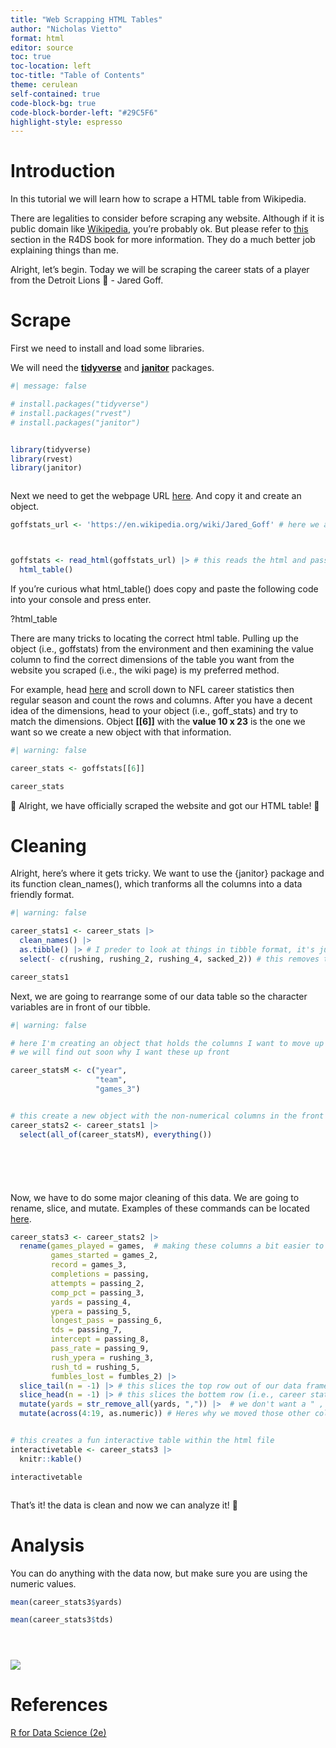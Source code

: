 ```yaml
---
title: "Web Scrapping HTML Tables"
author: "Nicholas Vietto"
format: html
editor: source
toc: true
toc-location: left
toc-title: "Table of Contents"
theme: cerulean
self-contained: true
code-block-bg: true
code-block-border-left: "#29C5F6"
highlight-style: espresso
---
```


# Introduction


In this tutorial we will learn how to scrape a HTML table from Wikipedia. 


::: {.callout-warning}

There are legalities to consider before scraping any website. Although if it is public domain like [Wikipedia](https://en.m.wikipedia.org/wiki/Wikipedia:Copyrights), you're probably ok. But please refer to [this](https://r4ds.hadley.nz/webscraping) section in the R4DS book for more information. They do a much better job explaining things than me. 

:::


Alright, let's begin. Today we will be scraping the career stats of a player from the Detroit Lions 🦁 - Jared Goff. 



# Scrape


First we need to install and load some libraries. 


We will need the [**tidyverse**](https://www.tidyverse.org/) and [**janitor**](https://cran.r-project.org/web/packages/janitor/vignettes/janitor.html) packages. 



```r
#| message: false

# install.packages("tidyverse")
# install.packages("rvest")
# install.packages("janitor")


library(tidyverse)
library(rvest)
library(janitor)



```



Next we need to get the webpage URL [here](https://en.wikipedia.org/wiki/Jared_Goff). And copy it and create an object. 



```r

goffstats_url <- 'https://en.wikipedia.org/wiki/Jared_Goff' # here we are creating the URL object



goffstats <- read_html(goffstats_url) |> # this reads the html and passes it through the html_table function
  html_table()


```

::: {.callout-note}


If you're curious what html_table() does copy and paste the following code into your console and press enter.


?html_table


:::


There are many tricks to locating the correct html table. Pulling up the object (i.e., goffstats) from the environment and then examining the value column to find the correct dimensions of the table you want from the website you scraped (i.e., the wiki page) is my preferred method. 

For example, head [here](https://en.wikipedia.org/wiki/Jared_Goff) and scroll down to NFL career statistics then regular season and count the rows and columns. After you have a decent idea of the dimensions, head to your object (i.e., goff_stats) and try to match the dimensions. Object **[[6]]** with the **value 10 x 23** is the one we want so we create a new object with that information. 



```r
#| warning: false

career_stats <- goffstats[[6]]

career_stats

```



🎉 Alright, we have officially scraped the website and got our HTML table! 🎉


# Cleaning 


Alright, here's where it gets tricky. We want to use the {janitor} package and its function clean_names(), which tranforms all the columns into a data friendly format. 


```r
#| warning: false

career_stats1 <- career_stats |>
  clean_names() |> 
  as.tibble() |> # I preder to look at things in tibble format, it's just a bit nicer
  select(- c(rushing, rushing_2, rushing_4, sacked_2)) # this removes the columns that I don't really find important for the QB position

career_stats1


```

Next, we are going to rearrange some of our data table so the character variables are in front of our tibble. 


```r
#| warning: false

# here I'm creating an object that holds the columns I want to move up front
# we will find out soon why I want these up front

career_statsM <- c("year",
                   "team", 
                   "games_3")


# this create a new object with the non-numerical columns in the front and everything else after it
career_stats2 <- career_stats1 |> 
  select(all_of(career_statsM), everything())







```



Now, we have to do some major cleaning of this data. We are going to rename, slice, and mutate. Examples of these commands can be located [here](https://raw.githubusercontent.com/rstudio/cheatsheets/main/data-transformation.pdf). 


```r



career_stats3 <- career_stats2 |>
  rename(games_played = games,  # making these columns a bit easier to understand and work with
         games_started = games_2,
         record = games_3,
         completions = passing,
         attempts = passing_2,
         comp_pct = passing_3,
         yards = passing_4, 
         ypera = passing_5,
         longest_pass = passing_6,
         tds = passing_7,
         intercept = passing_8,
         pass_rate = passing_9,
         rush_ypera = rushing_3,
         rush_td = rushing_5,
         fumbles_lost = fumbles_2) |> 
  slice_tail(n = -1) |> # this slices the top row out of our data frame (i.e., the extra row of column names)
  slice_head(n = -1) |> # this slices the bottem row (i.e., career stats)
  mutate(yards = str_remove_all(yards, ",")) |>  # we don't want a " , " in our variable bc R considers it a string or a character
  mutate(across(4:19, as.numeric)) # Heres why we moved those other columns to the front, so we can easily convert the others to numerics


# this creates a fun interactive table within the html file
interactivetable <- career_stats3 |> 
  knitr::kable()

interactivetable



```
That's it! the data is clean and now we can analyze it! 🏈

# Analysis 

You can do anything with the data now, but make sure you are using the numeric values. 


```r



mean(career_stats3$yards)

mean(career_stats3$tds)





```



![](https://media.giphy.com/media/ysuapgxHI7hzfxMjU3/giphy.gif){fig-align="center"}



# References 



[R for Data Science (2e)](https://r4ds.hadley.nz/)


